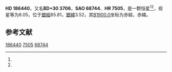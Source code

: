 {{Starbox begin
| name = HD 186440
}}
{{Starbox observe
| epoch = [[J2000.0|J2000.0]]
| constell = {{星座名待查}}<ref name=SIMBAD>{{cite web
 | url=http://simbad.u-strasbg.fr/simbad/sim-id?Ident=HR+7505
 | title=Pulsating variable Star
 | publisher=Centre de Données astronomiques de Strasbourg
 | work=SIMBAD
 | accessdate=2012-07-13
 | archive-date=2019-07-24
 | archive-url=https://web.archive.org/web/20190724213548/http://simbad.u-strasbg.fr/simbad/sim-id%3FIdent%3DHR%2B7505
 | dead-url=no
 }}</ref><ref name=DATA>{{cite web
 | url=http://vizier.u-strasbg.fr/viz-bin/VizieR-5?-out.add=.&-source=5050&-corr=PK=HR&-out.max=9999&HR=7505
 | title=VizieR Detailed Page
 | accessdate=2012-07-13
 | archive-date=2016-03-04
 | archive-url=https://web.archive.org/web/20160304200908/http://vizier.u-strasbg.fr/viz-bin/VizieR-5?-out.add=.&-source=5050&-corr=PK=HR&-out.max=9999&HR=7505
 | dead-url=no
 }}</ref>
| 星官 = 
| ra = {{RA|19|43|9.5}}<ref name=SIMBAD /><ref name=DATA />
| dec = {{DEC|+30|40|43}}<ref name=SIMBAD /><ref name=DATA />
| appmag_v = 6.05<ref name=SIMBAD /><ref name=DATA />
}}
{{Starbox character
| class = A1V<ref name=SIMBAD /><ref name=DATA />
| b-v = 0<ref name=SIMBAD /><ref name=DATA />
| u-b = -0.01<ref name=SIMBAD /><ref name=DATA />
| r-i = <ref name=SIMBAD /><ref name=DATA />
| variable = 
}}
{{Starbox astrometry
| radial_v = -0.01
| prop_mo_ra = -28
| parallax = 
| p_error = 
}}
{{Starbox catalog
| names =BD+30 3706，[[SAO星表|SAO]] 68744，[[HD星表|HD]] 186440，[[HR星表|HR]] 7505}}
{{Starbox reference |Simbad=HR+7505}}
{{Starbox end}}

'''HD 186440'''，又名'''BD+30 3706'''，'''SAO 68744'''、'''HR 7505'''，是一颗恒星<ref name=SIMBAD /><ref name=DATA />，视星等为6.05，位于[[銀道座標系|銀經]]65.81，[[銀道座標系|銀緯]]3.52，其[[B1900.0|B1900.0]]坐标为赤經{{RA|19|39|13.5}}，赤緯{{DEC|+30|3.52|23}}。

== 参考文献 ==
{{reflist}}

{{star-stub}}

[[Category:HD和HDE天體|186440]]
[[Category:HR天體|7505]]
[[Category:SAO天體|68744]]